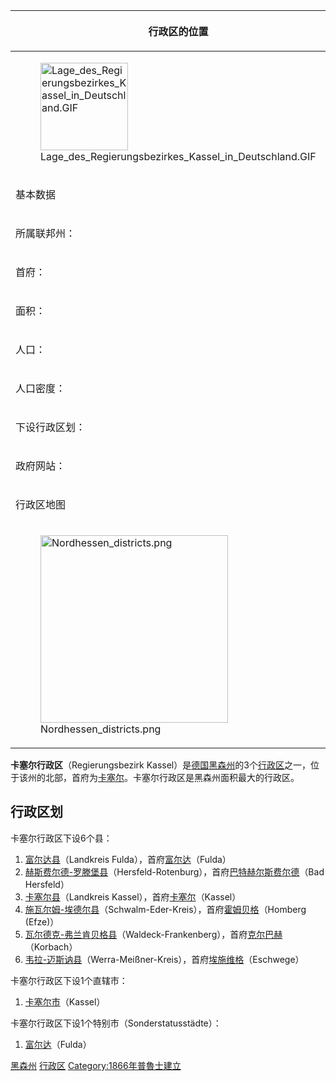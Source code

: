 {{NoteTA
|1=zh-hans:达姆施塔特; zh-hant:達姆城;
|2=zh-hans:州;zh-hant:邦;
|3=zh-hans:卡塞尔;zh-hant:卡瑟爾
|4=zh-hans:塞;zh-hant:瑟
|5=zh-hans:富尔达;zh-hant:弗爾達;
}}

{| cellpadding="2" style="float: right; width: 307px; background: #e3e3e3; margin-left: 1em; border-spacing: 1px;"
! colspan="2" | 行政区的位置
|- style="background: #ffffff; text-align: center;"
| colspan="2" style="width: 145px" | [[File:Lage_des_Regierungsbezirkes_Kassel_in_Deutschland.GIF|140px]]
|-
! colspan="2" | 基本数据
|- style="background: #ffffff;"
| 所属联邦州：|| [[黑森州|黑森州]]
|- style="background: #ffffff;"
| 首府：|| [[卡塞尔市|卡塞尔]]
|- style="background: #ffffff;"
| 面积：|| 8,288.92平方公里
|- style="background: #ffffff;"
| 人口：|| 1,252,907<br /><small>（2005年12月31日）</small>
|- style="background: #ffffff;"
| 人口密度：|| 151人/平方千米
|- style="background: #ffffff;"
| 下设行政区划：|| 1个直辖市<br />6个县<br />1个特别市
|- style="background: #ffffff;"
| 政府网站：|| [http://www.rp-kassel.de/ www.rp-kassel.de]{{Wayback|url=http://www.rp-kassel.de/ |date=20080204012820 }}
|-
! colspan="2" | 行政区地图
|- style="background: #ffffff; text-align: center;"
| colspan="2" | [[File:Nordhessen_districts.png|300px]]
|}
'''卡塞尔行政区'''（Regierungsbezirk Kassel）是[[德国|德国]][[黑森州|黑森州]]的3个[[行政区_(德国)|行政区]]之一，位于该州的北部，首府为[[卡塞尔市|卡塞尔]]。卡塞尔行政区是黑森州面积最大的行政区。

== 行政区划 ==
卡塞尔行政区下设6个县：
# [[富尔达县|富尔达县]]（Landkreis Fulda），首府[[富尔达|富尔达]]（Fulda）
# [[赫斯费尔德-罗滕堡县|赫斯费尔德-罗滕堡县]]（Hersfeld-Rotenburg），首府[[巴特赫尔斯费尔德|巴特赫尔斯费尔德]]（Bad Hersfeld）
# [[卡塞尔县|卡塞尔县]]（Landkreis Kassel），首府[[卡塞尔市|卡塞尔]]（Kassel）
# [[施瓦尔姆-埃德尔县|施瓦尔姆-埃德尔县]]（Schwalm-Eder-Kreis），首府[[霍姆贝格|霍姆贝格]]（Homberg (Efze)）
# [[瓦尔德克-弗兰肯贝格县|瓦尔德克-弗兰肯贝格县]]（Waldeck-Frankenberg），首府[[克尔巴赫|克尔巴赫]]（Korbach）
# [[韦拉-迈斯讷县|韦拉-迈斯讷县]]（Werra-Meißner-Kreis），首府[[埃施维格|埃施维格]]（Eschwege）

卡塞尔行政区下设1个直辖市：
# [[卡塞尔市|卡塞尔市]]（Kassel）

卡塞尔行政区下设1个特别市（Sonderstatusstädte）：
# [[富尔达|富尔达]]（Fulda）

{{黑森州行政区划}}
{{Authority control}}

[[Category:德国行政区|黑森州]]
[[Category:黑森州行政区划|行政区]]
[[Category:1866年普魯士建立|Category:1866年普魯士建立]]